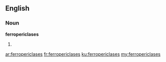 ==English==

===Noun===
'''ferropericlases'''

# {{plural of|ferropericlase}}

[[ar:ferropericlases]]
[[fr:ferropericlases]]
[[ku:ferropericlases]]
[[my:ferropericlases]]
